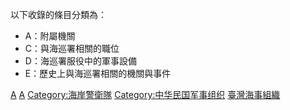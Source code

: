 {{catmore|海洋委員會海巡署}}

以下收錄的條目分類為：
*A：附屬機關
*C：與海巡署相關的職位
*D：海巡署服役中的軍事設備
*E：歷史上與海巡署相關的機關與事件

[[Category:中華民國海洋委員會|A]]
[[Category:中華民國警察行政機關|A]]
[[Category:海岸警衛隊|Category:海岸警衛隊]]
[[Category:中华民国军事组织|Category:中华民国军事组织]]
[[Category:臺灣海事組織|]]